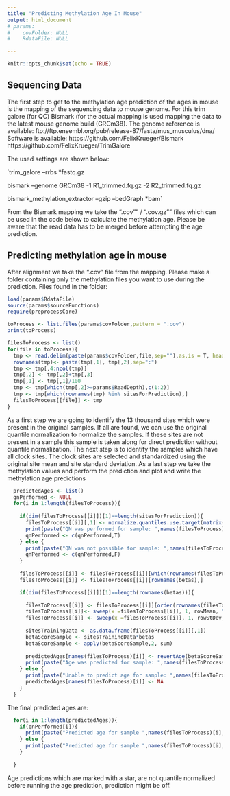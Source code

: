```yaml
---
title: "Predicting Methylation Age In Mouse"
output: html_document
# params:
#    covFolder: NULL
#    RdataFile: NULL

---
```


```r
knitr::opts_chunk$set(echo = TRUE)
```

## Sequencing Data

The first step to get to the methylation age prediction of the ages in mouse is the mapping of the sequencing data to mouse genome.
For this trim galore (for QC) Bismark (for the actual mapping is used mapping the data to the latest mouse genome build (GRCm38).
The genome reference is available:
ftp://ftp.ensembl.org/pub/release-87/fasta/mus_musculus/dna/
Software is available:
https://github.com/FelixKrueger/Bismark
https://github.com/FelixKrueger/TrimGalore


The used settings are shown below:

`trim_galore --rrbs *fastq.gz
 
bismark --genome GRCm38 -1 R1_trimmed.fq.gz -2 R2_trimmed.fq.gz
 
bismark_methylation_extractor --gzip --bedGraph *bam`

From the Bismark mapping we take the ".cov"" / ".cov.gz"" files which can be used in the code below to calculate the methylation age.
Please be aware that the read data has to be merged before attempting the age prediction.

## Predicting methylation age in mouse
After alignment we take the ".cov" file from the mapping. Please make a folder containing only the methylation files you want to use during the prediction.
Files found in the folder:


```r
load(params$RdataFile)
source(params$sourceFunctions)
require(preprocessCore)

toProcess <- list.files(params$covFolder,pattern = ".cov")
print(toProcess)

filesToProcess <- list()
for(file in toProcess){
  tmp <- read.delim(paste(params$covFolder,file,sep=""),as.is = T, header = F)
  rownames(tmp)<- paste(tmp[,1], tmp[,2],sep=":")
  tmp <- tmp[,4:ncol(tmp)]
  tmp[,2] <- tmp[,2]+tmp[,3]
  tmp[,1] <- tmp[,1]/100
  tmp <- tmp[which(tmp[,2]>=params$ReadDepth),c(1:2)]
  tmp <- tmp[which(rownames(tmp) %in% sitesForPrediction),]
  filesToProcess[[file]] <- tmp
}

```

As a first step we are going to identify the 13 thousand sites which were present in the original samples. If all are found, we can use the original quantile normalization to normalize the samples. If these sites are not present in a sample this sample is taken along for direct prediction without quantile normalization. The next step is to identify the samples which have all clock sites. The clock sites are selected and standardized using the original site mean and site standard deviation. As a last step we take the methylation values and perform the prediction and plot and write the methylation age predictions

```r
  predictedAges <- list()
  qnPerformed <- NULL
  for(i in 1:length(filesToProcess)){
    
    if(dim(filesToProcess[[i]])[1]==length(sitesForPrediction)){
      filesToProcess[[i]][,1] <- normalize.quantiles.use.target(matrix(filesToProcess[[i]][,1],ncol=1), target = qnTarget)
      print(paste("QN was performed for sample: ",names(filesToProcess)[i]))
      qnPerformed <- c(qnPerformed,T)
    } else {
      print(paste("QN was not possible for sample: ",names(filesToProcess)[i]))
      qnPerformed <- c(qnPerformed,F)
    }
    
    filesToProcess[[i]] <- filesToProcess[[i]][which(rownames(filesToProcess[[i]]) %in% rownames(betas)),]
    filesToProcess[[i]] <- filesToProcess[[i]][rownames(betas),]

    if(dim(filesToProcess[[i]])[1]==length(rownames(betas))){
      
      filesToProcess[[i]] <- filesToProcess[[i]][order(rownames(filesToProcess[[i]])),]
      filesToProcess[[i]]<- sweep(x =filesToProcess[[i]], 1, rowMean, "-" )
      filesToProcess[[i]] <- sweep(x =filesToProcess[[i]], 1, rowStDev, "/" )
      
      sitesTrainingData <- as.data.frame(filesToProcess[[i]][,1])
      betaScoreSample <- sitesTrainingData*betas
      betaScoreSample <- apply(betaScoreSample,2, sum)
       
      predictedAges[names(filesToProcess)[i]] <- revertAge(betaScoreSample)
      print(paste("Age was predicted for sample: ",names(filesToProcess)[i]))
    } else {
      print(paste("Unable to predict age for sample: ",names(filesToProcess)[i]))
      predictedAges[names(filesToProcess)[i]] <- NA
    }
  }
```

The final predicted ages are:

```r
  for(i in 1:length(predictedAges)){
    if(qnPerformed[i]){
      print(paste("Predicted age for sample ",names(filesToProcess)[i],": ",round(predictedAges[[i]],digits = 1), sep=""))
    } else {
      print(paste("Predicted age for sample ",names(filesToProcess)[i],": ",round(predictedAges[[i]],digits = 1), " *", sep=""))
    }
    
  }
```

Age predictions which are marked with a star, are not quantile normalized before running the age prediction, prediction might be off.
